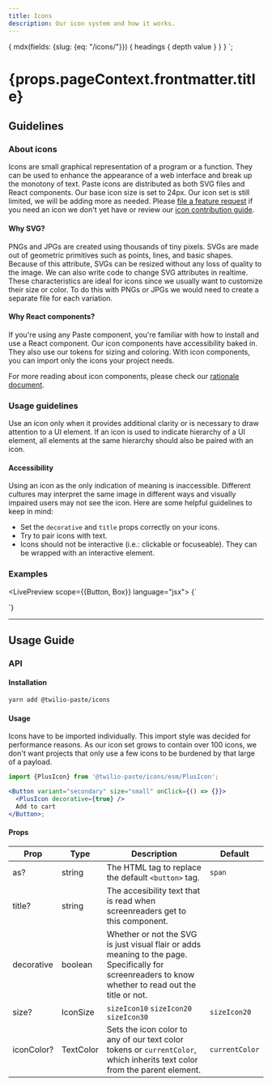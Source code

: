 ```yaml
---
title: Icons
description: Our icon system and how it works.
---
```



  {
    mdx(fields: {slug: {eq: "/icons/"}}) {
      headings {
        depth
        value
      }
    }
  }
`;

<contentwrapper>

<TableOfContents headings={props.data.mdx.headings} />

<content>

<h1>{props.pageContext.frontmatter.title}</h1>

## Guidelines

### About icons

Icons are small graphical representation of a program or a function. They can be used to enhance the
appearance of a web interface and break up the monotony of text. Paste icons are distributed as both
SVG files and React components. Our base icon size is set to 24px. Our icon set is still limited,
we will be adding more as needed. Please [file a feature request](https://github.com/twilio-labs/paste/issues)
if you need an icon we don't yet have or review our [icon contribution guide](https://docs.google.com/document/d/1a2-KAwU6dOjmcPLRD8zQln_8zS52ti7zziq_JRjUa8E).

#### Why SVG?

PNGs and JPGs are created using thousands of tiny pixels. SVGs are made out of geometric
primitives such as points, lines, and basic shapes. Because of this attribute, SVGs can
be resized without any loss of quality to the image. We can also write code to change SVG
attributes in realtime. These characteristics are ideal for icons since we usually want to
customize their size or color. To do this with PNGs or JPGs we would need to create a
separate file for each variation.

#### Why React components?

If you're using any Paste component, you're familiar with how to install and use a React
component. Our icon components have accessibility baked in. They also use our tokens for
sizing and coloring. With icon components, you can import only the icons your project needs.

For more reading about icon components, please check our [rationale document](https://github.com/twilio-labs/svg-to-react/blob/master/RATIONALE.md).

### Usage guidelines

Use an icon only when it provides additional clarity or is necessary to draw attention to a UI element.
If an icon is used to indicate hierarchy of a UI element, all elements at the same hierarchy should also be paired with an icon.

#### Accessibility

Using an icon as the only indication of meaning is inaccessible. Different cultures may interpret the same image
in different ways and visually impaired users may not see the icon. Here are some helpful guidelines to keep in mind:

- Set the `decorative` and `title` props correctly on your icons.
- Try to pair icons with text.
- Icons should not be interactive (i.e.: clickable or focuseable). They can be wrapped with an interactive element.

### Examples

<LivePreview scope={{Button, Box}} language="jsx">
  {`<div>
  <PlusIcon title="Add to cart" decorative={false} />
  <LoadingIcon decorative={true} size="sizeIcon30" color="colorText" />
</div>`}
</LivePreview>

---

## Usage Guide

### API

#### Installation

```bash
yarn add @twilio-paste/icons
```

#### Usage

Icons have to be imported individually. This import style was decided for performance reasons. As our icon
set grows to contain over 100 icons, we don't want projects that only use a few icons to be burdened by
that large of a payload.

```jsx
import {PlusIcon} from '@twilio-paste/icons/esm/PlusIcon';

<Button variant="secondary" size="small" onClick={() => {}}>
  <PlusIcon decorative={true} />
  Add to cart
</Button>;
```

#### Props

| Prop       | Type      | Description                                                                                                                                           | Default        |
| ---------- | --------- | ----------------------------------------------------------------------------------------------------------------------------------------------------- | -------------- |
| as?        | string    | The HTML tag to replace the default `<button>` tag.                                                                                                   | `span`         |
| title?     | string    | The accesibility text that is read when screenreaders get to this component.                                                                          |                |
| decorative | boolean   | Whether or not the SVG is just visual flair or adds meaning to the page. Specifically for screenreaders to know whether to read out the title or not. |                |
| size?      | IconSize  | `sizeIcon10` `sizeIcon20` `sizeIcon30`                                                                                                                | `sizeIcon20`   |
| iconColor? | TextColor | Sets the icon color to any of our text color tokens or `currentColor`, which inherits text color from the parent element.                             | `currentColor` |

<Box marginTop="space90">
  <Changelog />
</Box>

</content>

</contentwrapper>
